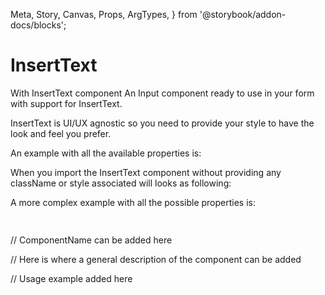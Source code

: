   Meta,
  Story,
  Canvas,
  Props,
  ArgTypes,
} from '@storybook/addon-docs/blocks';


<Meta title="DCXLibrary/Form/InsertText/Documentation" />

# InsertText

With InsertText component An Input component ready to use in your form with support for
InsertText.

InsertText is UI/UX agnostic so you need to provide your style to have the look and feel you prefer.

An example with all the available properties is:

When you import the InsertText component without providing any className or style associated
will looks as following:

<Canvas of={InsertTextStories.Unstyled} />

A more complex example with all the possible properties is:

```js
<InsertText value="insert text" id="user-defined-id" props={{}} />
```

// ComponentName can be added here

// Here is where a general description of the component can be added

// Usage example added here

<ArgTypes of={InsertTextStories} />
